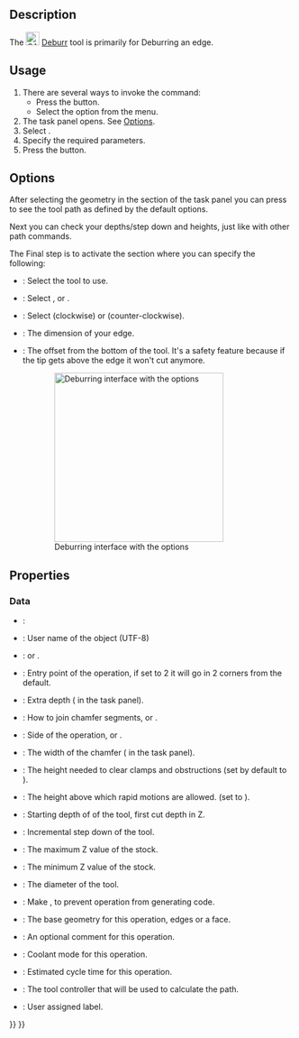 <languages/>

{{Docnav
|[[CAM_Engrave|Engrave]]
|[[CAM_Vcarve|Vcarve]]
|[[CAM_Workbench|CAM]]
|IconL=CAM_Engrave.svg
|IconR=CAM_Vcarve.svg
|IconC=Workbench_CAM.svg
}}

{{GuiCommand
|Name=CAM Deburr
|MenuLocation=CAM → Deburr
|Workbenches=[[CAM_Workbench|CAM]]
|Version=0.18
}}

== Description ==

The [[Image:CAM_Deburr.svg|24px]] [[CAM_Deburr|Deburr]] tool is primarily for Deburring an edge.

== Usage ==

# There are several ways to invoke the command:
#* Press the {{Button|[[Image:CAM_Deburr.svg|16px]] [[CAM_Deburr|Deburr]]}} button.
#* Select the {{MenuCommand|CAM → [[Image:CAM_Deburr.svg|16px]] Deburr}} option from the menu.
# The {{MenuCommand|Deburr}} task panel opens. See [[#Options|Options]].
# Select {{MenuCommand|Base Geometry}}.
# Specify the required parameters.
# Press the {{Button|OK}} button.

== Options ==

After selecting the geometry in the {{MenuCommand|Base Geometry}} section of the task panel you can press {{Button|Apply}} to see the tool path as defined by the default options.

Next you can check your depths/step down and heights, just like with other path commands.

The Final step is to activate the {{MenuCommand|Operation}} section where you can specify the following:
* {{MenuCommand|Tool controller}}: Select the tool to use.
* {{MenuCommand|Coolant Mode}}: Select {{Value|None}}, {{Value|Flood}} or {{Value|Mist}}.
* {{MenuCommand|Directions}}: Select {{Value|CW}} (clockwise) or {{Value|CCW}} (counter-clockwise).
* {{MenuCommand|W}}: The dimension of your edge.
* {{MenuCommand|h}}: The offset from the bottom of the tool. It's a safety feature because if the tip gets above the edge it won't cut anymore.

:[[File:Path Deburr Operations-tab.png|300px|Deburring interface with the options]]

== Properties ==

=== Data ===

{{TitleProperty|Base}}

* {{PropertyData|Placement}}:
* {{PropertyData|Label}}: User name of the object (UTF-8)

{{TitleProperty|Deburr}}

* {{PropertyData|Direction}}: {{Value|CCW}} or {{Value|CW}}.
* {{PropertyData|Entry Point}}: Entry point of the operation, if set to 2 it will go in 2 corners from the default. 
* {{PropertyData|Extra depth}}: Extra depth ({{MenuCommand|h}} in the task panel).
* {{PropertyData|Join||Hidden}}: How to join chamfer segments, {{Value|Round}} or {{Value|Miter}}.
* {{PropertyData|Side||Hidden}}: Side of the operation, {{Value|Outside}} or {{Value|Inside}}.
* {{PropertyData|Width}}: The width of the chamfer ({{MenuCommand|W}} in the task panel).

{{TitleProperty|Depth}}

* {{PropertyData|Clearance Height}}: The height needed to clear clamps and obstructions (set by default to {{incode|OpStockZMax + SetupSheet.ClearanceHeightOffset}}).
* {{PropertyData|Safe Height}}: The height above which rapid motions are allowed. (set to {{incode|OpStockZMax + SetupSheet.SafeHeightOffset}}).
* {{PropertyData|Start Depth}}: Starting depth of of the tool, first cut depth in Z.
* {{PropertyData|Step Down}}: Incremental step down of the tool.

{{TitleProperty|Op Values}}

* {{PropertyData|Op Stock ZMax}}: The maximum Z value of the stock.
* {{PropertyData|Op Stock ZMin}}: The minimum Z value of the stock.
* {{PropertyData|Op Tool Diameter}}: The diameter of the tool.

{{TitleProperty|Path}}

* {{PropertyData|Active}}: Make {{FALSE}}, to prevent operation from generating code.
* {{PropertyData|Base}}: The base geometry for this operation, edges or a face.
* {{PropertyData|Comment}}: An optional comment for this operation.
* {{PropertyData|Coolant Mode}}: Coolant mode for this operation.
* {{PropertyData|Cycle Time}}: Estimated cycle time for this operation.
* {{PropertyData|Tool Controller}}: The tool controller that will be used to calculate the path.
* {{PropertyData|User Label}}: User assigned label.


{{Docnav
|[[CAM_Engrave|Engrave]]
|[[CAM_Vcarve|Vcarve]]
|[[CAM_Workbench|CAM]]
|IconL=CAM_Engrave.svg
|IconR=CAM_Vcarve.svg
|IconC=Workbench_CAM.svg
}}

{{CAM_Tools_navi{{#translation:}}}}
{{Userdocnavi{{#translation:}}}}